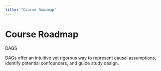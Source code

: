 ```yaml
---
title: "Course Roadmap"
---
```


# Course Roadmap {#sec-course-roadmap}

DAGS

DAGs offer an intuitive yet rigorous way to represent causal assumptions, identify potential confounders, and guide study design.